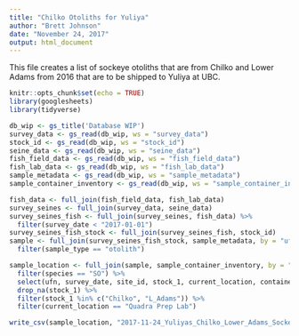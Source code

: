 ```yaml
---
title: "Chilko Otoliths for Yuliya"
author: "Brett Johnson"
date: "November 24, 2017"
output: html_document
---
```


This file creates a list of sockeye otoliths that are from Chilko and Lower Adams from 2016 that are to be shipped to Yuliya at UBC.


```r
knitr::opts_chunk$set(echo = TRUE)
library(googlesheets)
library(tidyverse)

db_wip <- gs_title('Database WIP')
survey_data <- gs_read(db_wip, ws = "survey_data")
stock_id <- gs_read(db_wip, ws = "stock_id")
seine_data <- gs_read(db_wip, ws = "seine_data")
fish_field_data <- gs_read(db_wip, ws = "fish_field_data")
fish_lab_data <- gs_read(db_wip, ws = "fish_lab_data")
sample_metadata <- gs_read(db_wip, ws = "sample_metadata")
sample_container_inventory <- gs_read(db_wip, ws = "sample_container_inventory")

fish_data <- full_join(fish_field_data, fish_lab_data) 
survey_seines <- full_join(survey_data, seine_data)
survey_seines_fish <- full_join(survey_seines, fish_data) %>% 
  filter(survey_date < "2017-01-01")
survey_seines_fish_stock <- full_join(survey_seines_fish, stock_id)
sample <- full_join(survey_seines_fish_stock, sample_metadata, by = "ufn") %>% 
  filter(sample_type == "otolith")

sample_location <- full_join(sample, sample_container_inventory, by = "container_id") %>% 
  filter(species == "SO") %>% 
  select(ufn, survey_date, site_id, stock_1, current_location, container_id, storage_shelf, storage_tray) %>% 
  drop_na(stock_1) %>% 
  filter(stock_1 %in% c("Chilko", "L_Adams")) %>% 
  filter(current_location == "Quadra Prep Lab")

write_csv(sample_location, "2017-11-24_Yuliyas_Chilko_Lower_Adams_Sockeye_Otoliths.csv")
```


